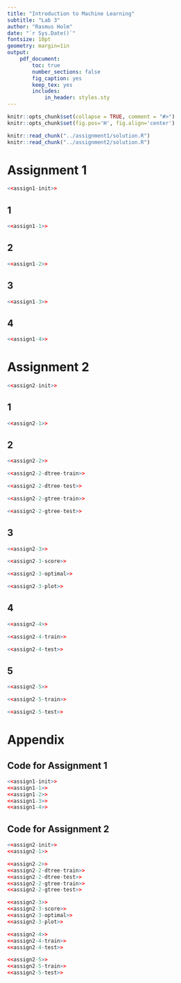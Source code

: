 ```yaml
---
title: "Introduction to Machine Learning"
subtitle: "Lab 3"
author: "Rasmus Holm"
date: "`r Sys.Date()`"
fontsize: 10pt
geometry: margin=1in
output:
    pdf_document:
        toc: true
        number_sections: false
        fig_caption: yes
        keep_tex: yes
        includes:
            in_header: styles.sty
---
```


```r
knitr::opts_chunk$set(collapse = TRUE, comment = "#>")
knitr::opts_chunk$set(fig.pos='H', fig.align='center')

knitr::read_chunk("../assignment1/solution.R")
knitr::read_chunk("../assignment2/solution.R")
```

\newpage

# Assignment 1
```r
<<assign1-init>>
```

## 1
```r
<<assign1-1>>
```

## 2
```r
<<assign1-2>>
```

## 3
```r
<<assign1-3>>
```

## 4
```r
<<assign1-4>>
```

\newpage

# Assignment 2
```r
<<assign2-init>>
```

## 1
```r
<<assign2-1>>
```

## 2
```r
<<assign2-2>>
```

```r
<<assign2-2-dtree-train>>
```

```r
<<assign2-2-dtree-test>>
```

```r
<<assign2-2-gtree-train>>
```

```r
<<assign2-2-gtree-test>>
```

## 3
```r
<<assign2-3>>
```

```r
<<assign2-3-score>>
```

```r
<<assign2-3-optimal>>
```

```r
<<assign2-3-plot>>
```

## 4
```r
<<assign2-4>>
```

```r
<<assign2-4-train>>
```

```r
<<assign2-4-test>>
```

## 5
```r
<<assign2-5>>
```

```r
<<assign2-5-train>>
```

```r
<<assign2-5-test>>
```

\newpage

# Appendix

## Code for Assignment 1
```r
<<assign1-init>>
<<assign1-1>>
<<assign1-2>>
<<assign1-3>>
<<assign1-4>>
```

## Code for Assignment 2
```r
<<assign2-init>>
<<assign2-1>>

<<assign2-2>>
<<assign2-2-dtree-train>>
<<assign2-2-dtree-test>>
<<assign2-2-gtree-train>>
<<assign2-2-gtree-test>>

<<assign2-3>>
<<assign2-3-score>>
<<assign2-3-optimal>>
<<assign2-3-plot>>

<<assign2-4>>
<<assign2-4-train>>
<<assign2-4-test>>

<<assign2-5>>
<<assign2-5-train>>
<<assign2-5-test>>
```
